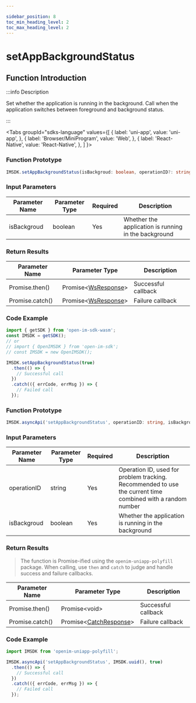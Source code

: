 ```yaml
---

sidebar_position: 8
toc_min_heading_level: 2
toc_max_heading_level: 2
---
```


# setAppBackgroundStatus

## Function Introduction

:::info Description

Set whether the application is running in the background. Call when the application switches between foreground and background status.

:::

<Tabs
groupId="sdks-language"
values={[
{ label: 'uni-app', value: 'uni-app', },
{ label: 'Browser/MiniProgram', value: 'Web', },
{ label: 'React-Native', value: 'React-Native', },
]
}>

<TabItem value="Web">

### Function Prototype

```ts showLineNumbers
IMSDK.setAppBackgroundStatus(isBackgroud: boolean, operationID?: string): Promise<WsResponse>
```

### Input Parameters

| Parameter Name | Parameter Type | Required | Description                     |
| -------------- | -------------- | -------- | ------------------------------- |
| isBackgroud    | boolean       | Yes      | Whether the application is running in the background |

### Return Results

| Parameter Name  | Parameter Type                                | Description      |
| --------------- | ---------------------------------------------- | ---------------- |
| Promise.then()  | Promise<[WsResponse](/class/response.mdx)\>    | Successful callback |
| Promise.catch() | Promise<[WsResponse](/class/response.mdx)\>    | Failure callback   |

### Code Example

```js showLineNumbers
import { getSDK } from 'open-im-sdk-wasm';
const IMSDK = getSDK();
// or
// import { OpenIMSDK } from 'open-im-sdk';
// const IMSDK = new OpenIMSDK();

IMSDK.setAppBackgroundStatus(true)
  .then(() => {
    // Successful call
  })
  .catch(({ errCode, errMsg }) => {
    // Failed call
  });
```

</TabItem>

<TabItem value="uni-app">

### Function Prototype

```ts showLineNumbers
IMSDK.asyncApi('setAppBackgroundStatus', operationID: string, isBackgroud: boolean): Promise<void>
```

### Input Parameters

| Parameter Name | Parameter Type | Required | Description                                               |
| -------------- | -------------- | -------- | --------------------------------------------------------- |
| operationID    | string        | Yes      | Operation ID, used for problem tracking. Recommended to use the current time combined with a random number |
| isBackgroud    | boolean       | Yes      | Whether the application is running in the background      |

### Return Results

> The function is Promise-ified using the `openim-uniapp-polyfill` package. When calling, use `then` and `catch` to judge and handle success and failure callbacks.

| Parameter Name  | Parameter Type                                         | Description      |
| --------------- | ------------------------------------------------------ | ---------------- |
| Promise.then()  | Promise<void\>                                         | Successful callback |
| Promise.catch() | Promise<[CatchResponse](/class/response.mdx)\>         | Failure callback   |

### Code Example

```js showLineNumbers
import IMSDK from 'openim-uniapp-polyfill';

IMSDK.asyncApi('setAppBackgroundStatus', IMSDK.uuid(), true)
  .then(() => {
    // Successful call
  })
  .catch(({ errCode, errMsg }) => {
    // Failed call
  });
```

</TabItem>

</Tabs>